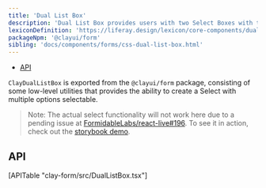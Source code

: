 ```yaml
---
title: 'Dual List Box'
description: 'Dual List Box provides users with two Select Boxes with the ability to move items between lists.'
lexiconDefinition: 'https://liferay.design/lexicon/core-components/dual-listbox/'
packageNpm: '@clayui/form'
sibling: 'docs/components/forms/css-dual-list-box.html'
---
```


<div class="nav-toc-absolute">
<div class="nav-toc">

-   [API](#api)

</div>
</div>


`ClayDualListBox` is exported from the `@clayui/form` package, consisting of some low-level utilities that provides the ability to create a Select with multiple options selectable.

> Note: The actual select functionality will not work here due to a pending issue at [FormidableLabs/react-live#196](https://github.com/FormidableLabs/react-live/issues/196). To see it in action, check out the [storybook demo](https://storybook.clayui.com/?path=/story/components-clayduallistbox--default).

<DualListBox />

## API

<div>[APITable "clay-form/src/DualListBox.tsx"]</div>
